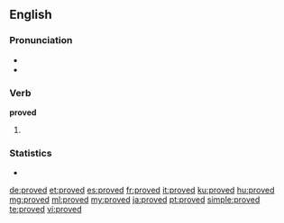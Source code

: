 ==English==

===Pronunciation===
* {{IPA|/ˈpruːvd/}}
* {{audio|en-us-proved.ogg|Audio (US)}}

===Verb===
'''proved'''

# {{past of|[[prove]]}}

===Statistics===
* {{rank|island|special|memory|936|proved|plan|pain|official}}

[[de:proved]]
[[et:proved]]
[[es:proved]]
[[fr:proved]]
[[it:proved]]
[[ku:proved]]
[[hu:proved]]
[[mg:proved]]
[[ml:proved]]
[[my:proved]]
[[ja:proved]]
[[pt:proved]]
[[simple:proved]]
[[te:proved]]
[[vi:proved]]